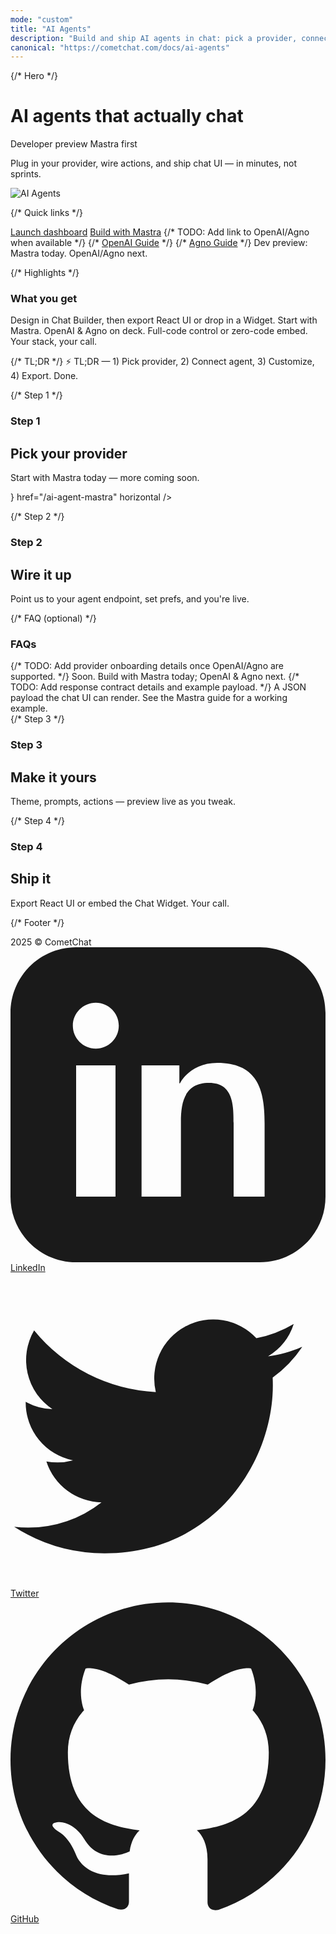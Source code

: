 ```yaml
---
mode: "custom"
title: "AI Agents"
description: "Build and ship AI agents in chat: pick a provider, connect your agent, and export UI or embed widgets."
canonical: "https://cometchat.com/docs/ai-agents"
---
```



{/* Hero */}
<div className="relative w-full flex items-center justify-center" style={{ height: '16rem', overflow: 'hidden' }}>
	<div className="absolute inset-0 bg-primary dark:bg-primary-light" style={{ opacity: 0.06 }}/>
	<div style={{maxWidth: '70rem', margin: '0 auto', padding: '0 1.25rem' }}>
		<Columns cols={2} className="items-center gap-x-12">
			<div>
        <h1 className="text-gray-700 dark:text-white" style={{ fontSize: '2.1rem', fontWeight: 700 }}>AI agents that actually chat</h1>
        <div className="flex gap-2 mt-2">
          <Badge>Developer preview</Badge>
          <Badge>Mastra first</Badge>
        </div>
        <p className="text-gray-600 dark:text-gray-300 mt-2">Plug in your provider, wire actions, and ship chat UI — in minutes, not sprints.</p>
			</div>
					<div className="flex items-center justify-center">
						<img src="/images/agent-banner.png" alt="AI Agents" className="w-full max-w-[360px]"/>
					</div>
		</Columns>
	</div>
  
</div>

<div style={{marginTop: '2rem', marginBottom: '2rem', maxWidth: '70rem', marginLeft: 'auto', marginRight: 'auto', paddingLeft: '1.25rem', paddingRight: '1.25rem' }}>

{/* Quick links */}
<div className="flex flex-wrap gap-3 items-center mb-6">
  <a className="inline-block bg-black text-white px-4 py-2 rounded-md font-medium hover:opacity-90" href="https://app.cometchat.com/" target="_blank">Launch dashboard</a>
  <a className="inline-block border border-gray-300 px-4 py-2 rounded-md font-medium text-gray-700 hover:bg-gray-50" href="/ai-agent-mastra">Build with Mastra</a>
  {/* TODO: Add link to OpenAI/Agno when available */}
  {/* <a className="inline-block border border-gray-300 px-4 py-2 rounded-md font-medium text-gray-700 hover:bg-gray-50" href="#">OpenAI Guide</a> */}
  {/* <a className="inline-block border border-gray-300 px-4 py-2 rounded-md font-medium text-gray-700 hover:bg-gray-50" href="#">Agno Guide</a> */}
  <span className="text-gray-500 text-sm">Dev preview: Mastra today. OpenAI/Agno next.</span>
</div>

{/* Highlights */}
<div className="mb-6">
  <h3 className="text-xl font-semibold text-gray-700 dark:text-white mb-3">What you get</h3>
  <CardGroup cols={3}>
    <Card title="Move fast (for real)">
      Design in Chat Builder, then export React UI or drop in a Widget.
    </Card>
    <Card title="Bring your own brain">
      Start with Mastra. OpenAI & Agno on deck.
    </Card>
    <Card title="Ship your way">
      Full-code control or zero-code embed. Your stack, your call.
    </Card>
  </CardGroup>
</div>

{/* TL;DR */}
<Callout>
  ⚡ TL;DR — 1) Pick provider, 2) Connect agent, 3) Customize, 4) Export. Done.
</Callout>

{/* Step 1 */}
<h3 className="text-2xl font-semibold mb-6 mt-8">
	<span className="inline-flex items-center px-4 py-1.5 rounded-full bg-emerald-100 text-emerald-700 dark:bg-emerald-900/30 dark:text-emerald-300 uppercase tracking-wide text-sm">Step 1</span>
</h3>

<div className="mb-10">
  <h2 className="text-gray-700 dark:text-white text-2xl font-semibold">Pick your provider</h2>
  <p className="text-gray-600 dark:text-gray-300">Start with Mastra today — more coming soon.</p>

  <CardGroup cols={3}>
    <Card title="Mastra" icon={<img src="/images/mastra.svg" alt="Mastra" />} href="/ai-agent-mastra" horizontal />
  </CardGroup>
</div>

{/* Step 2 */}
<h3 className="text-2xl font-semibold mb-6 mt-8">
	<span className="inline-flex items-center px-4 py-1.5 rounded-full bg-emerald-100 text-emerald-700 dark:bg-emerald-900/30 dark:text-emerald-300 uppercase tracking-wide text-sm">Step 2</span>
</h3>

<div className="mb-10">
  <h2 className="text-gray-700 dark:text-white text-2xl font-semibold">Wire it up</h2>
  <p className="text-gray-600 dark:text-gray-300">Point us to your agent endpoint, set prefs, and you're live.</p>

   <Columns cols={4} className="items-center gap-x-12">
      <Card title="Dashboard" alt="CometChat Dashboard" href="https://app.cometchat.com/apps" horizontal />
   </Columns>
</div>


 </div>

{/* FAQ (optional) */}
<div style={{maxWidth: '70rem', margin: '0 auto', padding: '0 1.25rem' }}>
  <h3 className="text-xl font-semibold text-gray-700 dark:text-white mb-4">FAQs</h3>
  <AccordionGroup>
    <Accordion title="More providers when?">
      {/* TODO: Add provider onboarding details once OpenAI/Agno are supported. */}
      Soon. Build with Mastra today; OpenAI & Agno next.
    </Accordion>
    <Accordion title="What does my endpoint return?">
      {/* TODO: Add response contract details and example payload. */}
      A JSON payload the chat UI can render. See the Mastra guide for a working example.
    </Accordion>
  </AccordionGroup>
 </div>

<div style={{marginTop: '2rem', marginBottom: '2rem', maxWidth: '70rem', marginLeft: 'auto', marginRight: 'auto', paddingLeft: '1.25rem', paddingRight: '1.25rem' }}>
{/* Step 3 */}
<h3 className="text-2xl font-semibold mb-6 mt-8">
	<span className="inline-flex items-center px-4 py-1.5 rounded-full bg-emerald-100 text-emerald-700 dark:bg-emerald-900/30 dark:text-emerald-300 uppercase tracking-wide text-sm">Step 3</span>
</h3>

<div className="mb-10">
  <h2 className="text-gray-700 dark:text-white text-2xl font-semibold">Make it yours</h2>
  <p className="text-gray-600 dark:text-gray-300">Theme, prompts, actions — preview live as you tweak.</p>

   <Columns cols={4} className="items-center gap-x-12">
      <Card title="Chat Builder" alt="Builder" href="https://preview.cometchat.com/" horizontal />
   </Columns>
</div>

{/* Step 4 */}
<h3 className="text-2xl font-semibold mb-6 mt-8">
	<span className="inline-flex items-center px-4 py-1.5 rounded-full bg-emerald-100 text-emerald-700 dark:bg-emerald-900/30 dark:text-emerald-300 uppercase tracking-wide text-sm">Step 4</span>
</h3>

<div className="mb-10">
  <h2 className="text-gray-700 dark:text-white text-2xl font-semibold">Ship it</h2>
  <p className="text-gray-600 dark:text-gray-300">Export React UI or embed the Chat Widget. Your call.</p>

  <Columns cols={4} className="items-center gap-x-12">
    <Card title="Mastra Guide" alt="Mastra Guide" href="/ai-agent-mastra" horizontal />
  </Columns>
</div>

</div>


 {/* Footer */}
<div className="flex flex-col w-full mt-8" style={{ background: 'black' }}>
<div className="bg-black text-gray-400 py-6 px-8 flex flex-col md:flex-row justify-between items-center rounded-t-xl">
  <div className="mb-4 md:mb-0">
    2025 © CometChat
  </div>
  <div className="flex space-x-6 items-center">
    <a href="https://www.linkedin.com/company/cometchat" target="_blank" className="flex items-center space-x-1 hover:text-white transition-colors">
      <svg xmlns="http://www.w3.org/2000/svg" className="h-5 w-5" fill="currentColor" viewBox="0 0 24 24">
        <path d="M19 0h-14c-2.761 0-5 2.239-5 5v14c0 2.762 2.239 5 5 5h14c2.762 0 5-2.238 5-5v-14c0-2.761-2.238-5-5-5zm-11 19h-3v-10h3v10zm-1.5-11.268c-.966 0-1.75-.784-1.75-1.75s.784-1.75 1.75-1.75 1.75.784 1.75 1.75-.784 1.75-1.75 1.75zm13.5 11.268h-3v-5.604c0-1.337-.026-3.059-1.865-3.059-1.865 0-2.15 1.455-2.15 2.96v5.703h-3v-10h2.881v1.367h.041c.402-.76 1.384-1.561 2.847-1.561 3.044 0 3.606 2.003 3.606 4.609v5.585z"/>
      </svg>
      <span>LinkedIn</span>
    </a>
    <a href="https://x.com/cometchat" target="_blank" className="flex items-center space-x-1 hover:text-white transition-colors">
      <svg xmlns="http://www.w3.org/2000/svg" className="h-5 w-5" fill="currentColor" viewBox="0 0 24 24">
        <path d="M22.162 5.656c-.793.352-1.645.589-2.54.696a4.468 4.468 0 0 0 1.958-2.46 9.043 9.043 0 0 1-2.845 1.088 4.496 4.496 0 0 0-7.664 4.1 12.758 12.758 0 0 1-9.272-4.7 4.493 4.493 0 0 0 1.393 6.002 4.46 4.46 0 0 1-2.035-.562v.057a4.497 4.497 0 0 0 3.606 4.41 4.503 4.503 0 0 1-2.029.077 4.502 4.502 0 0 0 4.198 3.12 9.01 9.01 0 0 1-5.575 1.922c-.362 0-.721-.021-1.077-.063a12.73 12.73 0 0 0 6.901 2.021c8.282 0 12.808-6.86 12.808-12.808 0-.195-.005-.388-.014-.58a9.152 9.152 0 0 0 2.25-2.336z"/>
      </svg>
      <span>Twitter</span>
    </a>
    <a href="https://github.com/cometchat" target="_blank" className="flex items-center space-x-1 hover:text-white transition-colors">
      <svg xmlns="http://www.w3.org/2000/svg" className="h-5 w-5" fill="currentColor" viewBox="0 0 24 24">
        <path d="M12 .297c-6.63 0-12 5.373-12 12 0 5.303 3.438 9.8 8.205 11.387.6.113.82-.258.82-.577v-2.17c-3.338.726-4.033-1.416-4.033-1.416-.546-1.387-1.333-1.756-1.333-1.756-1.089-.744.084-.729.084-.729 1.205.084 1.84 1.236 1.84 1.236 1.07 1.835 2.807 1.305 3.495.997.108-.775.418-1.305.76-1.605-2.665-.3-5.467-1.332-5.467-5.932 0-1.31.467-2.382 1.235-3.222-.123-.303-.535-1.523.117-3.176 0 0 1.008-.322 3.3 1.23a11.5 11.5 0 0 1 3.003-.404 11.5 11.5 0 0 1 3.003.404c2.292-1.552 3.298-1.23 3.298-1.23.653 1.653.241 2.873.118 3.176.77.84 1.233 1.912 1.233 3.222 0 4.61-2.807 5.628-5.48 5.922.429.369.813 1.096.813 2.211v3.281c0 .319.218.694.825.576C20.565 22.092 24 17.592 24 12.297c0-6.627-5.373-12-12-12"/>
      </svg>
      <span>GitHub</span>
    </a>
  </div>
</div>
</div>

